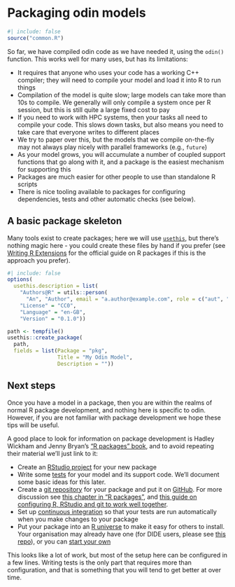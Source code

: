 # Packaging odin models

```r
#| include: false
source("common.R")
```

So far, we have compiled odin code as we have needed it, using the `odin()` function.  This works well for many uses, but has its limitations:

* It requires that anyone who uses your code has a working C++ compiler; they will need to compile your model and load it into R to run things
* Compilation of the model is quite slow; large models can take more than 10s to compile.  We generally will only compile a system once per R session, but this is still quite a large fixed cost to pay
* If you need to work with HPC systems, then your tasks all need to compile your code.  This slows down tasks, but also means you need to take care that everyone writes to different places
* We try to paper over this, but the models that we compile on-the-fly may not always play nicely with parallel frameworks (e.g., `future`)
* As your model grows, you will accumulate a number of coupled support functions that go along with it, and a package is the easiest mechanism for supporting this
* Packages are much easier for other people to use than standalone R scripts
* There is nice tooling available to packages for configuring dependencies, tests and other automatic checks (see below).

## A basic package skeleton

Many tools exist to create packages; here we will use [`usethis`](https://usethis.r-lib.org/), but there's nothing magic here - you could create these files by hand if you prefer (see [Writing R Extensions](https://cran.r-project.org/doc/manuals/r-release/R-exts.html) for the official guide on R packages if this is the approach you prefer).

```r
#| include: false
options(
  usethis.description = list(
    "Authors@R" = utils::person(
      "An", "Author", email = "a.author@example.com", role = c("aut", "cre")),
    "License" = "CC0",
    "Language" = "en-GB",
    "Version" = "0.1.0"))

```


```r
path <- tempfile()
usethis::create_package(
  path,
  fields = list(Package = "pkg",
                Title = "My Odin Model",
                Description = ""))

```

## Next steps

Once you have a model in a package, then you are within the realms of normal R package development, and nothing here is specific to odin.  However, if you are not familiar with package development we hope these tips will be useful.

A good place to look for information on package development is Hadley Wickham and Jenny Bryan's ["R packages" book](https://r-pkgs.org/), and to avoid repeating their material we'll just link to it:

* Create an [RStudio project](https://r-pkgs.org/workflow101.html#sec-workflow101-rstudio-projects) for your new package
* Write some [tests](https://r-pkgs.org/testing-basics.html) for your model and its support code.  We'll document some basic ideas for this later.
* Create a [git repository](https://git-scm.com/) for your package and put it on [GitHub](https://github.com/).  For more discussion see [this chapter in "R packages"](https://r-pkgs.org/software-development-practices.html#sec-sw-dev-practices-git-github), and [this guide on configuring R, RStudio and git to work well together](https://happygitwithr.com/).
* Set up [continuous integration](https://r-pkgs.org/software-development-practices.html#sec-sw-dev-practices-ci) so that your tests are run automatically when you make changes to your package
* Put your package into an [R universe](https://ropensci.org/r-universe/) to make it easy for others to install.  Your organisation may already have one (for DIDE users, please see [this repo](https://github.com/mrc-ide/mrc-ide.r-universe.dev)), or you can [start your own](https://docs.r-universe.dev/publish/set-up.html)

This looks like a lot of work, but most of the setup here can be configured in a few lines.  Writing tests is the only part that requires more than configuration, and that is something that you will tend to get better at over time.
